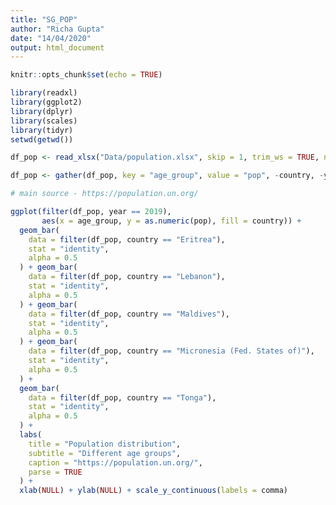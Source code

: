 ```yaml
---
title: "SG_POP"
author: "Richa Gupta"
date: "14/04/2020"
output: html_document
---
```


```r
knitr::opts_chunk$set(echo = TRUE)
```

```r
library(readxl)
library(ggplot2)
library(dplyr)
library(scales)
library(tidyr)
setwd(getwd())

df_pop <- read_xlsx("Data/population.xlsx", skip = 1, trim_ws = TRUE, na = "NA")

df_pop <- gather(df_pop, key = "age_group", value = "pop", -country, -year)

# main source - https://population.un.org/
```

```r

ggplot(filter(df_pop, year == 2019),
       aes(x = age_group, y = as.numeric(pop), fill = country)) +
  geom_bar(
    data = filter(df_pop, country == "Eritrea"),
    stat = "identity",
    alpha = 0.5
  ) + geom_bar(
    data = filter(df_pop, country == "Lebanon"),
    stat = "identity",
    alpha = 0.5
  ) + geom_bar(
    data = filter(df_pop, country == "Maldives"),
    stat = "identity",
    alpha = 0.5
  ) + geom_bar(
    data = filter(df_pop, country == "Micronesia (Fed. States of)"),
    stat = "identity",
    alpha = 0.5
  ) +
  geom_bar(
    data = filter(df_pop, country == "Tonga"),
    stat = "identity",
    alpha = 0.5
  ) +
  labs(
    title = "Population distribution",
    subtitle = "Different age groups",
    caption = "https://population.un.org/",
    parse = TRUE
  ) +
  xlab(NULL) + ylab(NULL) + scale_y_continuous(labels = comma)
```

